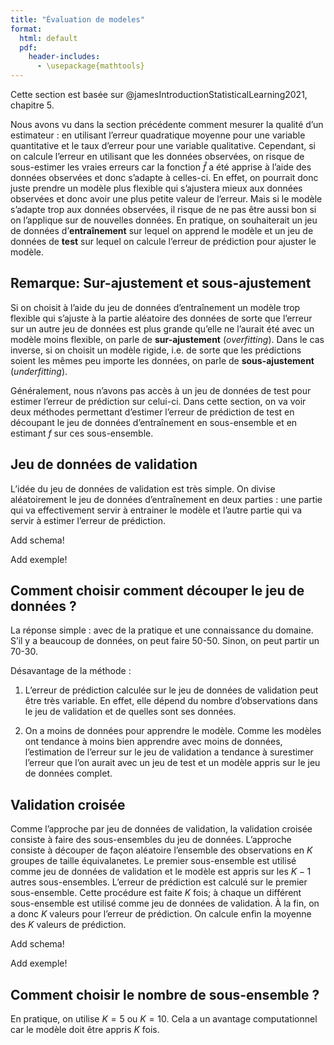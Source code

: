 ```yaml
--- 
title: "Évaluation de modeles"
format: 
  html: default
  pdf:
    header-includes: 
      - \usepackage{mathtools}
---
```



Cette section est basée sur @jamesIntroductionStatisticalLearning2021, chapitre 5.

Nous avons vu dans la section précédente comment mesurer la qualité d'un estimateur : en utilisant l'erreur quadratique moyenne pour une variable quantitative et le taux d'erreur pour une variable qualitative. Cependant, si on calcule l'erreur en utilisant que les données observées, on risque de sous-estimer les vraies erreurs car la fonction $\widehat{f}$ a été apprise à l'aide des données observées et donc s'adapte à celles-ci. En effet, on pourrait donc juste prendre un modèle plus flexible qui s'ajustera mieux aux données observées et donc avoir une plus petite valeur de l'erreur. Mais si le modèle s'adapte trop aux données observées, il risque de ne pas être aussi bon si on l'applique sur de nouvelles données. En pratique, on souhaiterait un jeu de données d'**entraînement** sur lequel on apprend le modèle et un jeu de données de **test** sur lequel on calcule l'erreur de prédiction pour ajuster le modèle.

::: {.callout-tip icon=false}
## Remarque: Sur-ajustement et sous-ajustement

Si on choisit à l'aide du jeu de données d'entraînement un modèle trop flexible qui s'ajuste à la partie aléatoire des données de sorte que l'erreur sur un autre jeu de données est plus grande qu'elle ne l'aurait été avec un modèle moins flexible, on parle de **sur-ajustement** (*overfitting*). Dans le cas inverse, si on choisit un modèle rigide, i.e. de sorte que les prédictions soient les mêmes peu importe les données, on parle de **sous-ajustement** (*underfitting*).

:::

Généralement, nous n'avons pas accès à un jeu de données de test pour estimer l'erreur de prédiction sur celui-ci. Dans cette section, on va voir deux méthodes permettant d'estimer l'erreur de prédiction de test en découpant le jeu de données d'entraînement en sous-ensemble et en estimant $f$ sur ces sous-ensemble.


## Jeu de données de validation

L'idée du jeu de données de validation est très simple. On divise aléatoirement le jeu de données d'entraînement en deux parties : une partie qui va effectivement servir à entrainer le modèle et l'autre partie qui va servir à estimer l'erreur de prédiction.

Add schema!

Add exemple!


::: {.callout-tip icon=false}
## Comment choisir comment découper le jeu de données ? 

La réponse simple : avec de la pratique et une connaissance du domaine. S'il y a beaucoup de données, on peut faire 50-50. Sinon, on peut partir un 70-30.

:::

Désavantage de la méthode :

1. L'erreur de prédiction calculée sur le jeu de données de validation peut être très variable. En effet, elle dépend du nombre d'observations dans le jeu de validation et de quelles sont ses données.

2. On a moins de données pour apprendre le modèle. Comme les modèles ont tendance à moins bien apprendre avec moins de données, l'estimation de l'erreur sur le jeu de validation a tendance à surestimer l'erreur que l'on aurait avec un jeu de test et un modèle appris sur le jeu de données complet.


## Validation croisée 

Comme l'approche par jeu de données de validation, la validation croisée consiste à faire des sous-ensembles du jeu de données. L'approche consiste à découper de façon aléatoire l'ensemble des observations en $K$ groupes de taille équivalanetes. Le premier sous-ensemble est utilisé comme jeu de données de validation et le modèle est appris sur les $K - 1$ autres sous-ensembles. L'erreur de prédiction est calculé sur le premier sous-ensemble. Cette procédure est faite $K$ fois; à chaque un différent sous-ensemble est utilisé comme jeu de données de validation. À la fin, on a donc $K$ valeurs pour l'erreur de prédiction. On calcule enfin la moyenne des $K$ valeurs de prédiction.


Add schema!

Add exemple!

::: {.callout-tip icon=false}
## Comment choisir le nombre de sous-ensemble ? 

En pratique, on utilise $K = 5$ ou $K = 10$. Cela a un avantage computationnel car le modèle doit être appris $K$ fois. 

:::
